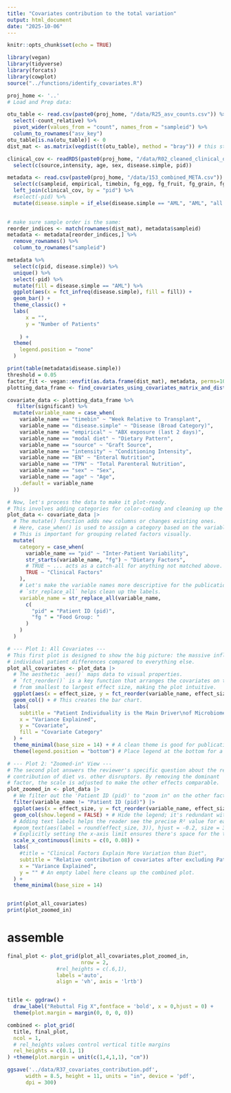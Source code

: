 ```yaml
---
title: "Covariates contribution to the total variation"
output: html_document
date: "2025-10-06"
---
```


```r
knitr::opts_chunk$set(echo = TRUE)
```

```r
library(vegan)
library(tidyverse)
library(forcats)
library(cowplot)
source("../functions/identify_covariates.R")
```

```r
proj_home <- '..'
# Load and Prep data:

otu_table <- read.csv(paste0(proj_home, "/data/R25_asv_counts.csv")) %>%
  select(-count_relative) %>%
  pivot_wider(values_from = "count", names_from = "sampleid") %>%
  column_to_rownames("asv_key") 
otu_table[is.na(otu_table)] <- 0
dist_mat <- as.matrix(vegdist(t(otu_table), method = "bray")) # this step will take quite some time

clinical_cov <- readRDS(paste0(proj_home, "/data/R02_cleaned_clinical_outcome.rds")) %>%
  select(c(source,intensity, age, sex, disease.simple, pid))

metadata <- read.csv(paste0(proj_home, "/data/153_combined_META.csv")) %>% 
  select(c(sampleid, empirical, timebin, fg_egg, fg_fruit, fg_grain, fg_legume, fg_meat, fg_milk, fg_oils, fg_sweets, fg_veggie, TPN, EN, pid)) %>%
  left_join(clinical_cov, by = "pid") %>%
  #select(-pid) %>%
  mutate(disease.simple = if_else(disease.simple == "AML", "AML", "all others"))
    

# make sure sample order is the same:
reorder_indices <- match(rownames(dist_mat), metadata$sampleid)
metadata <- metadata[reorder_indices,] %>%
  remove_rownames() %>%
  column_to_rownames("sampleid")

metadata %>%
  select(c(pid, disease.simple)) %>%
  unique() %>%
  select(-pid) %>%
  mutate(fill = disease.simple == "AML") %>%
  ggplot(aes(x = fct_infreq(disease.simple), fill = fill)) +
  geom_bar() + 
  theme_classic() +
  labs(
      x = "",
      y = "Number of Patients"
      
    ) + 
  theme(
    legend.position = "none"
  )

print(table(metadata$disease.simple))
threshold = 0.05
factor_fit <- vegan::envfit(as.data.frame(dist_mat), metadata, perms=1000)
plotting_data_frame <- find_covariates_using_covariates_matrix_and_dist_mat(dist_mat, metadata, threshold = threshold, perms = 10000)
```




```r
covariate_data <- plotting_data_frame %>%
   filter(significant) %>% 
  mutate(variable_name = case_when(
    variable_name == "timebin" ~ "Week Relative to Transplant",
    variable_name == "disease.simple" ~ "Disease (Broad Category)",
    variable_name == "empirical" ~ "ABX exposure (last 2 days)",
    variable_name == "modal diet" ~ "Dietary Pattern",
    variable_name == "source" ~ "Graft Source",
    variable_name == "intensity" ~ "Conditioning Intensity",
    variable_name == "EN" ~ "Enteral Nutrition",
    variable_name == "TPN" ~ "Total Parenteral Nutrition",
    variable_name == "sex" ~ "Sex",
    variable_name == "age" ~ "Age",
    .default = variable_name
  ))
```


```r
# Now, let's process the data to make it plot-ready.
# This involves adding categories for color-coding and cleaning up the names for clarity.
plot_data <- covariate_data |>
  # The mutate() function adds new columns or changes existing ones.
  # Here, case_when() is used to assign a category based on the variable name.
  # This is important for grouping related factors visually.
  mutate(
    category = case_when(
      variable_name == "pid" ~ "Inter-Patient Variability",
      str_starts(variable_name, "fg") ~ "Dietary Factors",
      # TRUE ~ ... acts as a catch-all for anything not matched above.
      TRUE ~ "Clinical Factors"
    ),
    # Let's make the variable names more descriptive for the publication.
    # `str_replace_all` helps clean up the labels.
    variable_name = str_replace_all(variable_name,
      c(
        "pid" = "Patient ID (pid)",
        "fg " = "Food Group: "
      )
    )
  )

# --- Plot 1: All Covariates ---
# This first plot is designed to show the big picture: the massive influence of
# individual patient differences compared to everything else.
plot_all_covariates <- plot_data |>
  # The aesthetic `aes()` maps data to visual properties.
  # `fct_reorder()` is a key function that arranges the covariates on the y-axis
  # from smallest to largest effect size, making the plot intuitive.
  ggplot(aes(x = effect_size, y = fct_reorder(variable_name, effect_size), fill = category)) +
  geom_col() + # This creates the bar chart.
  labs(
    subtitle = "Patient Individuality is the Main Driver\nof Microbiome Variation",
    x = "Variance Explained",
    y = "Covariate",
    fill = "Covariate Category"
  ) +
  theme_minimal(base_size = 14) + # A clean theme is good for publications.
  theme(legend.position = "bottom") # Place legend at the bottom for a wider plot.

# --- Plot 2: "Zoomed-in" View ---
# The second plot answers the reviewer's specific question about the relative
# contribution of diet vs. other disruptors. By removing the dominant 'pid'
# factor, the scale is adjusted to make the other effects comparable.
plot_zoomed_in <- plot_data |>
  # We filter out the 'Patient ID (pid)' to "zoom in" on the other factors.
  filter(variable_name != "Patient ID (pid)") |>
  ggplot(aes(x = effect_size, y = fct_reorder(variable_name, effect_size), fill = category)) +
  geom_col(show.legend = FALSE) + # Hide the legend; it's redundant with the first plot.
  # Adding text labels helps the reader see the precise R² value for each bar.
  #geom_text(aes(label = round(effect_size, 3)), hjust = -0.2, size = 3.5) +
  # Explicitly setting the x-axis limit ensures there's space for the text labels.
  scale_x_continuous(limits = c(0, 0.08)) +
  labs(
    #title = "Clinical Factors Explain More Variation than Diet",
    subtitle = "Relative contribution of covariates after excluding Patient ID",
    x = "Variance Explained",
    y = "" # An empty label here cleans up the combined plot.
  ) +
  theme_minimal(base_size = 14)


print(plot_all_covariates)
print(plot_zoomed_in)


```

# assemble 

```r
final_plot <- plot_grid(plot_all_covariates,plot_zoomed_in,
                        nrow = 2,
                #rel_heights = c(.6,1),
                labels ='auto',
                align = 'vh', axis = 'lrtb')


title <- ggdraw() + 
  draw_label("Rebuttal Fig X",fontface = 'bold', x = 0,hjust = 0) +
  theme(plot.margin = margin(0, 0, 0, 0))

combined <- plot_grid(
  title, final_plot,
  ncol = 1,
  # rel_heights values control vertical title margins
  rel_heights = c(0.1, 1)
) +theme(plot.margin = unit(c(1,4,1,1), "cm"))

ggsave('../data/R37_covariates_contribution.pdf',
      width = 8.5, height = 11, units = "in", device = 'pdf', 
      dpi = 300)       
```
